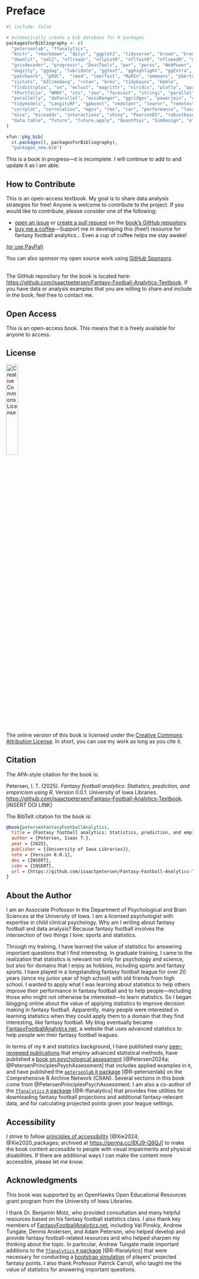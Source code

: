 # Preface {#sec-preface .unnumbered .unlisted}

```r
#| include: false

# Automatically create a bib database for R packages
packagesForBibliography <- c(
  "petersenlab", "ffanalytics",
  "knitr", "rmarkdown", "dplyr", "ggplot2", "tidyverse", "broom", "broom.mixed", 
  "downlit", "xml2", "nflreadr", "nflplotR", "nflfastR", "nflseedR", "nfl4th", 
  "gsisdecoder", "progressr", "DescTools", "pwr", "pwrss", "WebPower", "XICOR", 
  "dagitty", "ggdag", "lubridate", "ggtext", "gghighlight", "ggExtra", "grid", 
  "patchwork", "pROC",  "lme4", "lmerTest", "MuMIn", "emmeans", "pbkrtest", 
  "sjstats", "AICcmodavg", "rstan", "brms", "tidybayes", "bbmle", 
  "fitdistrplus", "sn", "mclust", "magrittr", "viridis", "plotly", "quantmod", 
  "fPortfolio", "NMOF", "xts", "zoo", "forecast", "stringi", "parallel", #"webshot2"
  "parallelly", "doParallel", "missRanger", "ggridges", "powerjoin", "caret", 
  "tidymodels", "LongituRF", "gpboost", "cmdstanr", "learnr", "remotes", 
  "corrplot", "correlation", "mgcv", "rms", "car", "performance", "lavaan", 
  "mice", "miceadds", "interactions", "shiny", "PearsonDS", "robustbase", 
  "data.table", "future", "future.apply", "QuantPsyc", "SimDesign", "effectsize"
)

xfun::pkg_bib(
  c(.packages(), packagesForBibliography),
  "packages_new.bib")
```

This is a book in progress—it is incomplete.
I will continue to add to and update it as I am able.

## How to Contribute {#sec-contribute}

This is an open-access textbook.
My goal is to share data analysis strategies for free!
Anyone is welcome to contribute to the project.
If you would like to contribute, please consider one of the following:

  - [open an issue](https://github.com/isaactpetersen/Fantasy-Football-Analytics-Textbook/issues) or [create a pull request](https://github.com/isaactpetersen/Fantasy-Football-Analytics-Textbook/pulls) on the [book's GitHub repository](https://github.com/isaactpetersen/Fantasy-Football-Analytics-Textbook).\index{GitHub}
  - [buy me a coffee](https://www.buymeacoffee.com/isaactpetersen)—Support me in developing this (free!) resource for fantasy football analytics... Even a cup of coffee helps me stay awake!

```{=html}
<script type="text/javascript" src="https://cdnjs.buymeacoffee.com/1.0.0/button.prod.min.js" data-name="bmc-button" data-slug="isaactpetersen" data-color="#FFDD00" data-emoji=""  data-font="Lato" data-text="Buy me a coffee" data-outline-color="#000000" data-font-color="#000000" data-coffee-color="#ffffff" ></script>

<a href="https://www.paypal.com/donate/?business=Q4FMMAMFQYTX8&no_recurring=0&item_name=Support+me+in+developing+this+resource+for+fantasy+football+analytics...+Even+a+cup+of+coffee+%28%244.99%29+helps+me+stay+awake%21&currency_code=USD">(or use PayPal)</a>

<p>

You can also sponsor my open source work using <a href="https://github.com/sponsors/isaactpetersen">GitHub Sponsors</a>.

<br>
<br>
```

The GitHub repository for the book is located here:\index{GitHub} <https://github.com/isaactpetersen/Fantasy-Football-Analytics-Textbook>.
If you have data or analysis examples that you are willing to share and include in the book, feel free to contact me.

## Open Access {#sec-openAccess}

This is an open-access book.
This means that it is freely available for anyone to access.

## License {#sec-license}

![Creative Commons License](images/CC-BY.png){width=25% fig-align="left"}\

The online version of this book is licensed under the [Creative Commons Attribution License](https://creativecommons.org/licenses/by/4.0/).
In short, you can use my work as long as you cite it.

## Citation {#sec-citation}

The APA-style citation for the book is:

Petersen, I. T. (2025). *Fantasy football analytics: Statistics, prediction, and empiricism using R*. Version 0.0.1. University of Iowa Libraries. <https://github.com/isaactpetersen/Fantasy-Football-Analytics-Textbook>. [INSERT DOI LINK]

<!--
[![DOI](images/zenodo_doiBadge.png)](https://doi.org/10.5281/zenodo.6466589)\
-->

The BibTeX citation for the book is:

```bibtex
@book{petersenFantasyFootballAnalytics,
  title = {Fantasy football analytics: Statistics, prediction, and empiricism using {R}},
  author = {Petersen, Isaac T.},
  year = {2025},
  publisher = {{University of Iowa Libraries}},
  note = {Version 0.0.1},
  doi = {INSERT},
  isbn = {INSERT},
  url = {https://github.com/isaactpetersen/Fantasy-Football-Analytics-Textbook}
}
```

## About the Author {#sec-author}

I am an Associate Professor in the Department of Psychological and Brain Sciences at the University of Iowa.
I am a licensed psychologist with expertise in child clinical psychology.
Why am I writing about fantasy football and data analysis?
Because fantasy football involves the intersection of two things I love: sports and statistics.

Through my training, I have learned the value of statistics for answering important questions that I find interesting.
In graduate training, I came to the realization that statistics is relevant not only for psychology and science, but also for domains that I enjoy as hobbies, including sports and fantasy sports.
I have played in a longstanding fantasy football league for over 20 years (since my junior year of high school) with old friends from high school.
I wanted to apply what I was learning about statistics to help others improve their performance in fantasy football and to help people—including those who might not otherwise be interested—to learn statistics.
So I began blogging online about the value of applying statistics to improve decision making in fantasy football.
Apparently, many people were interested in learning statistics when they could apply them to a domain that they find interesting, like fantasy football.
My blog eventually became [FantasyFootballAnalytics.net](http://fantasyfootballanalytics.net), a website that uses advanced statistics to help people win their fantasy football leagues.

In terms of my `R` and statistics background, I have published many [peer-reviewed publications](https://developmental-psychopathology.lab.uiowa.edu/publications) that employ advanced statistical methods, have published a [book on psychological assessment](https://www.routledge.com/9781032413068) [@Petersen2024a; @PetersenPrinciplesPsychAssessment] that includes applied examples in `R`, and have published the [`petersenlab` `R` package](https://cran.r-project.org/web/packages/petersenlab/index.html) [@R-petersenlab] on the Comprehensive R Archive Network (CRAN).
Several sections in this book come from @PetersenPrinciplesPsychAssessment.
I am also a co-author of the [`ffanalytics` `R` package](https://github.com/FantasyFootballAnalytics/ffanalytics) [@R-ffanalytics] that provides free utilities for downloading fantasy football projections and additional fantasy-relevant data, and for calculating projected points given your league settings.

## Accessibility {#sec-accessibility}

I strive to follow [principles of accessibility](https://bookdown.org/yihui/rmarkdown-cookbook/html-accessibility.html) [@Xie2024; @Xie2020_packages; archived at <https://perma.cc/8XJ9-Q6QJ>] to make the book content accessible to people with visual impairments and physical disabilities.
If there are additional ways I can make the content more accessible, please let me know.

## Acknowledgments {#sec-acknowledgments}

This book was supported by an OpenHawks Open Educational Resources grant program from the University of Iowa Libraries.

I thank Dr. Benjamin Motz, who provided consultation and many helpful resources based on his fantasy football statistics class.
I also thank key members of [FantasyFootballAnalytics.net](http://fantasyfootballanalytics.net), including Val Pinskiy, Andrew Tungate, Dennis Andersen, and Adam Peterson, who helped develop and provide fantasy football-related resources and who helped sharpen my thinking about the topic.
In particular, Andrew Tungate made important additions to the [`ffanalytics` `R` package](https://github.com/FantasyFootballAnalytics/ffanalytics) [@R-ffanalytics] that were necessary for conducting a [bootstrap simulation](#sec-simulationProjectedPointsBootstrapping) of players' projected fantasy points.
I also thank Professor Patrick Carroll, who taught me the value of statistics for answering important questions.

\mainmatter
